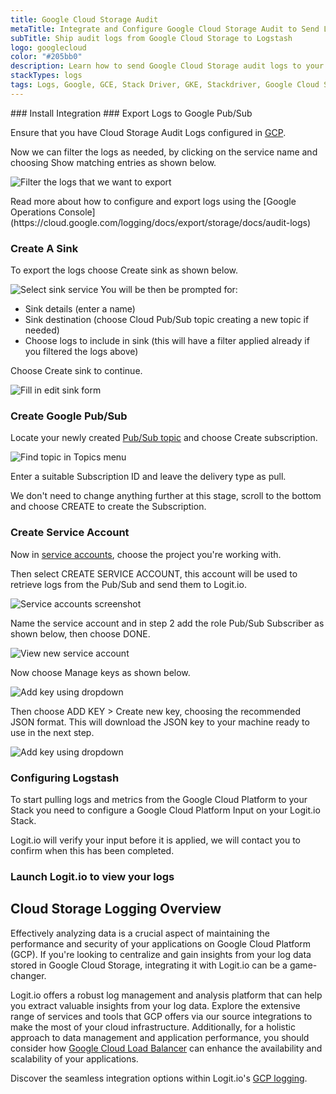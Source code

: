 ```yaml
---
title: Google Cloud Storage Audit
metaTitle: Integrate and Configure Google Cloud Storage Audit to Send Logs
subTitle: Ship audit logs from Google Cloud Storage to Logstash
logo: googlecloud
color: "#205bb0"
description: Learn how to send Google Cloud Storage audit logs to your Logstash instance & simplify your log analysis.
stackTypes: logs
tags: Logs, Google, GCE, Stack Driver, GKE, Stackdriver, Google Cloud Storage, GCP, GCS, Googlecloudstorage
---
```


<Steps>
  ### Install Integration
  <InstallIntegration/>
  ### Export Logs to Google Pub/Sub

  Ensure that you have Cloud Storage Audit Logs configured in [GCP](https://console.cloud.google.com/logs).

  Now we can filter the logs as needed, by clicking on the service name and choosing Show matching entries as shown below.

  ![Filter the logs that we want to export](@/images/integrations/google-pubsub/filter_logs.png)

  <Callout type="info">
    Read more about how to configure and export logs using the [Google Operations Console](https://cloud.google.com/logging/docs/export/storage/docs/audit-logs)
  </Callout>

  ### Create A Sink

  To export the logs choose Create sink as shown below.

  ![Select sink service](@/images/integrations/google-pubsub/gcp-ss2.png)
  You will be then be prompted for:
  - Sink details (enter a name)
  - Sink destination (choose Cloud Pub/Sub topic creating a new topic if needed)
  - Choose logs to include in sink (this will have a filter applied already if you filtered the logs above)

  Choose Create sink to continue.

  ![Fill in edit sink form](@/images/integrations/google-pubsub/gcp-ss3.png)

  ### Create Google Pub/Sub

  Locate your newly created [Pub/Sub topic](https://console.cloud.google.com/cloudpubsub/topic/) and choose Create subscription.

  ![Find topic in Topics menu](@/images/integrations/google-pubsub/gcp-ss5.png)
  
  Enter a suitable Subscription ID and leave the delivery type as pull.

  We don't need to change anything further at this stage, scroll to the bottom and choose CREATE to create the Subscription.

  ### Create Service Account

  Now in [service accounts](https://console.cloud.google.com/iam-admin/serviceaccounts), choose the project you're working with. 
      
  Then select CREATE SERVICE ACCOUNT, this account will be used to retrieve logs from the Pub/Sub and send them to Logit.io.

  ![Service accounts screenshot](@/images/integrations/google-pubsub/gcp-ss8.png)

  Name the service account and in step 2 add the role Pub/Sub Subscriber as shown below, then choose DONE.
  
  ![View new service account](@/images/integrations/google-pubsub/gcp-ss11.png)

  Now choose Manage keys as shown below.

  ![Add key using dropdown](@/images/integrations/google-pubsub/gcp-ss12.png)

  Then choose ADD KEY > Create new key, choosing the recommended JSON format. This will download the JSON key to your machine ready to use in the next step.

  ![Add key using dropdown](@/images/integrations/google-pubsub/gcp-ss13.png)

  ### Configuring Logstash

  To start pulling logs and metrics from the Google Cloud Platform to your Stack you need to configure a Google Cloud Platform Input on your Logit.io Stack.

  <ConfigurePubSub type="" utmSource="Google_Cloud_Storage_Audit" utmMedium="google" utmCampaign="googlecloudstorage"/>

  <Callout type="info">
    Logit.io will verify your input before it is applied, we will contact you to confirm when this has been completed.
  </Callout>

  ### Launch Logit.io to view your logs
  <LaunchStack utmMedium="google" utmCampaign="googlecloudstorage" source="Google_Cloud_Storage_Audit" />
</Steps>

## Cloud Storage Logging Overview

Effectively analyzing data is a crucial aspect of maintaining the performance 
and security of your applications on Google Cloud Platform (GCP). 
If you're looking to centralize and gain insights from your log data stored 
in Google Cloud Storage, integrating it with Logit.io can be a game-changer.

Logit.io offers a robust log management and analysis platform that can help you 
extract valuable insights from your log data. Explore the extensive range of 
services and tools that GCP offers via our source integrations to make the 
most of your cloud infrastructure. Additionally, for a holistic approach to 
data management and application performance, you should consider 
how [Google Cloud Load Balancer](/integrations/log-management/google-cloud/load-balancing) 
can enhance the availability and scalability of your applications. 

Discover the seamless integration options within Logit.io's [GCP logging](https://logit.io/solutions/gcp-logging/).